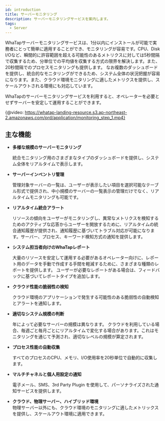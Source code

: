 ```yaml
---
id: introduction
title: サーバーモニタリング
description: サーバーモニタリングサービスを案内します。
tags:
  - Server
---
```


WhaTapサーバーモニタリングサービスは、1分以内にインストールが可能で実務者にとって簡単に適用することができ、モニタリングが容易です。CPU、Disk I/Oなど、瞬間的に許容範囲を超える可能性のあるメトリクスに対しては5秒間隔で収集するため、分単位での平均値を収集する方式の限界を解決します。また、20秒間隔でのプロセスモニタリングも提供します。
なお複数のダッシュボードを提供し、統合的なモニタリングができるため、システム全体の状況把握が容易になります。また、クラウド環境モニタリングに適したメトリクスを提供し、スケールアウトされる環境にも対応しています。 

WhaTapのサーバーモニタリングサービスを利用すると、オペレーターを必要とせずサーバーを安定して運用することができます。 

{@video: https://whatap-landing-resource.s3.ap-northeast-2.amazonaws.com/prd/application/monitoring_step_1.mp4}

## 主な機能

- **多様な規模のサーバーモニタリング**

    統合モニタリング用のさまざまなタイプのダッシュボードを提供し、システム全体をリアルタイムで表示します。 

- **サーバーインベントリ管理**

    管理対象サーバーの一覧は、ユーザーが表示したい項目を選択可能なテーブル形式で提供され、中小規模のサーバーの一覧表示の管理だけでなく、リアルタイムモニタリングも可能です。

- **リアルタイム統合アラート**

    リソースの傾向をユーザーがモニタリングし、異常なメトリクスを検知するためのアクティブな応答からユーザーを開放するために、リアルタイムの統合通知履歴が提供され、通知履歴に基づいてトラブル対応が可能になります。サーバー、プロセス、キーワード検知方式の通知を提供します。

- **システム担当者向けのWhaTapレポート**

    大量のリソースを安定して運用する必要があるオペレーター向けに、レポート用のデータを手動で作成する手間を軽減するために、さまざまな種類のレポートを提供します。 ユーザーが必要なレポートがある場合は、フィードバックに基づいてレポートタイプを追加します。

- **クラウド性能の脆弱性の検知**

    クラウド環境のアプリケーションで発生する可能性のある脆弱性の自動検知とアラートを通知します。

- **適切なシステム規模の判断**

    年によって必要なサーバーの規模は異なります。 クラウドを利用している場合、毎週ごと毎月ごとにリアルタイムで変化する場合があります。これはモニタリングを通じて予測され、適切なレベルの規模が算定されます。

- **プロセス性能の自動収集**

    すべてのプロセスのCPU、メモリ、I/O使用率を20秒単位で自動的に収集します。

- **マルチチャネルと個人用設定の通知**

    電子メール、SMS、3rd Party Plugin を使用して、パーソナライズされた通知サービスを提供します。

- **クラウド、物理サーバー、ハイブリッド環境**\
    物理サーバー以外にも、クラウド環境のモニタリングに適したメトリックスを提供し、スケールアウト環境に適用できます。

<!--
 
실무자 관점으로 빠르게 적용할 수 있으며 쉽게 모니터링 가능합니다. 1분 이내 설치할 수 있어 급박한 환경에도 바로 적용할 수 있습니다. 직관적인 화면 구성으로 별도의 교육 없이도 용이한 모니터링이 가능합니다. 

* **웹과 모바일로 언제 어디서나 모니터링**

    [서비스형 웹 애플리케이션](https://service.whatap.io) 및 모바일 앱(android, ios)으로 전 세계 어디서나 실시간으로 모니터링 및 알림 수신이 가능합니다.

* **멀티 채널 및 개인화 알림**

    이메일, SMS, 모바일 푸시, 3rd Party Plugin을 이용한 개인화된 알림 서비스를 제공합니다.

:::note

와탭 모바일 전용 App은 **Public SaaS**에만 기본으로 제공합니다.

:::

-->
